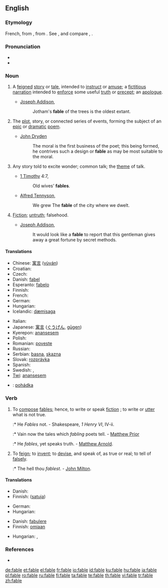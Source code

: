 {{wikipedia}}
==English==

===Etymology===

French, from {{L.}} {{term|fabula|lang=la}}, from {{term|fari||to speak, say|lang=la}}. See {{term|Ban}}, and compare {{term|fabulous}}, {{term|fame}}.

===Pronunciation===
* {{audio|en-us-fable.ogg|Audio (US)}}
* {{rhymes|eɪbəl}}

===Noun===
{{en-noun}}

# A [[feigned]] [[story]] or [[tale]], intended to [[instruct]] or [[amuse]]; a [[fictitious]] [[narration]] intended to [[enforce]] some useful [[truth]] or [[precept]]; an [[apologue]].
#* {{rfdate}} [[w:Joseph Addison|Joseph Addison]],
#*: Jotham's '''fable''' of the trees is the oldest extant.
# {{rfd-redundant}} The [[plot]], story, or connected series of events, forming the subject of an [[epic]] or [[dramatic]] [[poem]].
#* {{rfdate}} [[w:John Dryden|John Dryden]]
#*: The moral is the first business of the poet; this being formed, he contrives such a design or '''fable''' as may be most suitable to the moral.
# {{rfd-redundant}} Any story told to excite wonder; common talk; the [[theme]] of talk.
#* {{rfdate}} [[w:First Epistle to Timothy|1 Timothy]] 4:7,
#*: Old wives' '''fables'''.
#* {{rfdate}} [[w:Alfred Tennyson, 1st Baron Tennyson|Alfred Tennyson]],
#*: We grew The '''fable''' of the city where we dwelt.
# {{rfd-redundant}} [[Fiction]]; [[untruth]]; falsehood.
#* {{rfdate}} [[w:Joseph Addison|Joseph Addison]],
#*: It would look like a '''fable''' to report that this gentleman gives away a great fortune by secret methods.

====Translations====
{{trans-top|story or tale intended to instruct, to amuse, to enforce some useful truth or precept}}
* Chinese: [[寓言]] ([[yùyán]])
* Croatian: {{t+|hr|bajka}}
* Czech: {{t+|cs|bajka|f}}
* Danish: [[fabel]]
* Esperanto: [[fabelo]]
* Finnish: {{t+|fi|satu}}
* French: {{t+|fr|conte|m}}
* German: {{t+|de|Fabel|f}}
* Hungarian: {{t+|hu|mese}}
* Icelandic: [[dæmisaga]] {{f}}
{{trans-mid}}
* Italian: {{t-|it|fiaba|m}}
* Japanese: [[寓言]] ([[ぐうげん]], [[gūgen]])
* Kyerepon: [[anansesem]]
* Polish: {{t+|pl|bajka}}
* Romanian: [[poveste]]
* Russian: {{t|ru|басня|tr=básnja|f}}
* Serbian: [[basna]], [[skazna]]
* Slovak: [[rozprávka]]
* Spanish: {{t+|es|fábula|f}}
* Swedish: {{t+|sv|saga}}, {{t+|sv|berättelse}}
* [[Twi]]: [[anansesem]]
{{trans-bottom}}

{{checktrans-top}}
<!--added {{ttbc|}}s here.-->
* {{ttbc|Czech}}: [[pohádka]]
{{trans-mid}}
{{trans-bottom}}

===Verb===
{{en-verb|fabl|ing}}

# {{intransitive}} To [[compose]] [[fables]]; hence, to write or speak [[fiction]] ; to write or [[utter]] what is not true.
#:* He ''Fables'' not. - Shakespeare, ''1 Henry VI'', IV-ii.
#:* Vain now the tales which ''fabling'' poets tell. - [[Matthew Prior]]
#:* He ''fables'', yet speaks truth. - [[Matthew Arnold]].
# {{transitive}} To [[feign]]; to [[invent]]; to [[devise]], and speak of, as true or real; to tell of [[falsely]].
#:* The hell thou ''fablest''. - [[w:John Milton|John Milton]].

====Translations====
{{trans-top|compose fables}}
* Danish: {{t-|da|fable}}
* Finnish: {{t+|fi|sepittää}} ([[satu#Finnish|satuja]])
{{trans-mid}}
* German: {{t+|de|fabulieren}}
* Hungarian: {{t|hu|mesél}}
{{trans-bottom}}

{{trans-top|tell of falsely}}
* Danish: [[fabulere]]
* Finnish: {{t+|fi|puhua}} [[oma#Finnish|omiaan]]
{{trans-mid}}
* Hungarian: {{t-|hu|költ}}, {{t|hu|kohol}}
{{trans-bottom}}

===References===
* {{R:Webster 1913}}
{{webster}}

[[de:fable]]
[[et:fable]]
[[el:fable]]
[[fr:fable]]
[[io:fable]]
[[id:fable]]
[[ku:fable]]
[[hu:fable]]
[[ja:fable]]
[[pl:fable]]
[[ro:fable]]
[[ru:fable]]
[[fi:fable]]
[[ta:fable]]
[[te:fable]]
[[th:fable]]
[[vi:fable]]
[[tr:fable]]
[[zh:fable]]